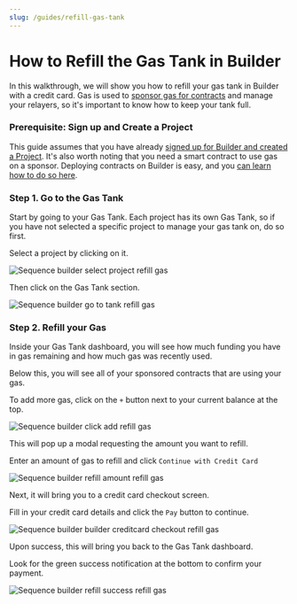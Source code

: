 ```yaml
---
slug: /guides/refill-gas-tank
---
```



# How to Refill the Gas Tank in Builder

In this walkthrough, we will show you how to refill your gas tank in Builder with a credit card. Gas is used to [sponsor gas for contracts](/guides/sponsor-contract-gas-tank) and manage your relayers, so it's important to know how to keep your tank full.

### Prerequisite: Sign up and Create a Project

This guide assumes that you have already [signed up for Builder and created a Project](/guides/signup-and-create-a-project). It's also worth noting that you need a smart contract to use gas on a sponsor. Deploying contracts on Builder is easy, and you [can learn how to do so here](https://docs.sequence.xyz/builder/deploy-an-item-collection-contract).


### Step 1. Go to the Gas Tank

Start by going to your Gas Tank. Each project has its own Gas Tank, so if you have not selected a specific project to manage your gas tank on, do so first.

Select a project by clicking on it.


![Sequence builder select project refill gas](/img/builder/builder_select_project_refill_gas.png)

Then click on the Gas Tank section.


![Sequence builder go to tank refill gas](/img/builder/builder_go_to_tank_refill_gas.png)

### Step 2. Refill your Gas 

Inside your Gas Tank dashboard, you will see how much funding you have in gas remaining and how much gas was recently used. 

Below this, you will see all of your sponsored contracts that are using your gas.

To add more gas, click on the `+` button next to your current balance at the top.


![Sequence builder click add refill gas](/img/builder/builder_click_add_refill_gas.png)

This will pop up a modal requesting the amount you want to refill.

Enter an amount of gas to refill and click `Continue with Credit Card`


![Sequence builder refill amount refill gas](/img/builder/builder_refill_amount_refill_gas.png)

Next, it will bring you to a credit card checkout screen.

Fill in your credit card details and click the `Pay` button to continue.


![Sequence builder builder creditcard checkout refill gas](/img/builder/builder_creditcard_checkout_refill_gas.png)

Upon success, this will bring you back to the Gas Tank dashboard.

Look for the green success notification at the bottom to confirm your payment.


![Sequence builder refill success refill gas](/img/builder/builder_refill_success_refill_gas.png)
